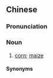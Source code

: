 {{also|麦穗}}
==Chinese==
{{zh-forms|s=麦穗}}

===Pronunciation===
{{zh-pron
|mn=xm:be̍h-sūi/zz:be̍eh-sūi
|cat=n
}}

===Noun===
{{zh-noun}}

# {{lb|zh|Min Nan}} [[corn]]; [[maize]]

====Synonyms====
{{zh-dial|玉米}}